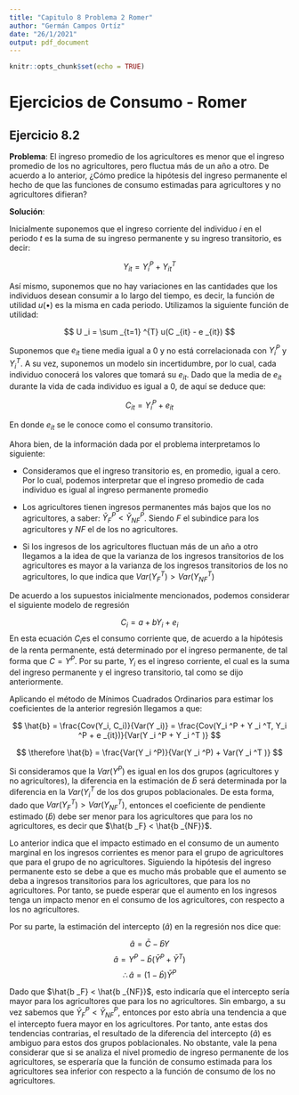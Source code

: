 ---
title: "Capitulo 8 Problema 2 Romer"
author: "Germán Campos Ortíz"
date: "26/1/2021"
output: pdf_document
---

```{r setup, include=FALSE}
knitr::opts_chunk$set(echo = TRUE)
```

# Ejercicios de Consumo - Romer 

## Ejercicio 8.2 

**Problema**: El ingreso promedio de los agricultores es menor que el ingreso promedio de los no agricultores, pero fluctua más de un año a otro. 
De acuerdo a lo anterior, ¿Cómo predice la hipótesis del ingreso permanente el hecho de que las funciones de consumo estimadas para agricultores y no agricultores difieran? 

**Solución**: 

Inicialmente suponemos que el ingreso corriente del individuo *i* en el periodo *t* es la suma de su ingreso permanente y su ingreso transitorio, es decir: 

$$
Y _{it} = Y _i ^P + Y _{it} ^T
$$

Así mismo, suponemos que no hay variaciones en las cantidades que los individuos desean consumir a lo largo del tiempo, es decir, la función de utilidad $u(\bullet)$ es la misma en cada periodo. Utilizamos la siguiente función de utilidad: 

$$
U _i = \sum _{t=1} ^{T} u(C _{it} - e _{it})
$$

Suponemos que $e_{it}$ tiene media igual a 0 y no está correlacionada con $Y _i ^P$ y $Y _i ^T$. A su vez, suponemos un modelo sin incertidumbre, por lo cual, cada individuo conocerá los valores que tomará su  $e_{it}$. Dado que la media de $e_{it}$ durante la vida de cada individuo es igual a 0, de aquí se deduce que: 

$$
C _{it} = Y _i ^P + e_{it}
$$

En donde $e_{it}$ se le conoce como el consumo transitorio. 

Ahora bien, de la información dada por el problema interpretamos lo siguiente: 

- Consideramos que el ingreso transitorio es, en promedio, igual a cero. Por lo cual, podemos interpretar que el ingreso promedio de cada individuo es igual al ingreso permanente promedio 
- Los agricultores tienen ingresos permanentes más bajos que los no agricultores, a saber:        $\bar{Y} _F ^P < \bar{Y} _{NF} ^P$. Siendo *F* el subindice para los agricultores y           *NF* el de los no agricultores. 

- Si los ingresos de los agricultores fluctuan más de un año a otro llegamos a la idea de que la varianza de los ingresos transitorios de los agricultores es mayor a la varianza de los ingresos transitorios de los no agricultores, lo que indica que $Var(Y _F ^T) > Var (Y _{NF} ^T)$


De acuerdo a los supuestos inicialmente mencionados, podemos considerar el siguiente modelo de regresión 

$$
C _i = a + bY_i + e_i 
$$
En esta ecuación $C_i$es el consumo corriente que, de acuerdo a la hipótesis de la renta permanente, está determinado por el ingreso permanente, de tal forma que $C=Y ^P$. Por su parte, $Y _i$ es el ingreso corriente, el cual es la suma del ingreso permanente y el ingreso transitorio, tal como se dijo anteriormente. 

Aplicando el método de Mínimos Cuadrados Ordinarios para estimar los coeficientes de la anterior regresión llegamos a que: 

$$
\hat{b} = \frac{Cov(Y_i, C_i)}{Var(Y _i)} = \frac{Cov(Y_i ^P + Y _i ^T, Y_i ^P + e _{it})}{Var(Y _i ^P + Y _i ^T )} 
$$

$$
\therefore  \hat{b} = \frac{Var(Y _i ^P)}{Var(Y _i ^P) + Var(Y _i ^T )}
$$

Si consideramos que la $Var(Y ^P)$ es igual en los dos grupos (agricultores y no agricultores), la diferencia en la estimación de $\hat{b}$ será determinada por la diferencia en la $Var(Y _i ^T$ de los dos grupos poblacionales. De esta forma, dado que $Var(Y _F ^T) > Var(Y _{NF} ^T)$, entonces el coeficiente de pendiente estimado ($\hat{b}$) debe ser menor para los agricultores que para los no agricultores, es decir que $\hat{b _F} < \hat{b _{NF}}$.

Lo anterior indica que el impacto estimado en el consumo de un aumento marginal en los ingresos corrientes es menor para el grupo de agricultores que para el grupo de no agricultores. Siguiendo la hipótesis del ingreso permanente esto se debe a que es mucho más probable que el aumento se deba a ingresos transitorios para los agricultores, que para los no agricultores. Por tanto, se puede esperar que el aumento en los ingresos tenga un impacto menor en el consumo de los agricultores, con respecto a los no agricultores. 

Por su parte, la estimación del intercepto ($\hat{a}$) en la regresión nos dice que: 

$$
\hat{a} = \bar{C} - \hat{b}Y 
$$
$$
\hat{a} = Y ^P - \hat{b}(\bar{Y}^P+\bar{Y}^T)
$$
$$
\therefore \hat{a} = (1- \hat{b})\bar{Y}^P
$$

Dado que $\hat{b _F} < \hat{b _{NF}}$, esto indicaría que el intercepto sería mayor para los agricultores que para los no agricultores. Sin embargo, a su vez sabemos que $\bar{Y}_F ^P < \bar{Y}_{NF} ^P$, entonces por esto abría una tendencia a que el intercepto fuera mayor en los agricultores. Por tanto, ante estas dos tendencias contrarias, el resultado de la diferencia del intercepto ($\hat{a}$) es ambiguo para estos dos grupos poblacionales. No obstante, vale la pena considerar que si se analiza el nivel promedio de ingreso permanente de los agricultores, se esperaría que la función de consumo estimada para los agricultores sea inferior con respecto a la función de consumo de los no agricultores. 

